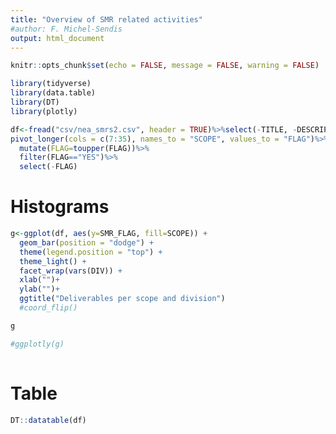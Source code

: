 ```yaml
---
title: "Overview of SMR related activities" 
#author: F. Michel-Sendis
output: html_document
---
```


```r
knitr::opts_chunk$set(echo = FALSE, message = FALSE, warning = FALSE)

library(tidyverse)
library(data.table)
library(DT)
library(plotly)

df<-fread("csv/nea_smrs2.csv", header = TRUE)%>%select(-TITLE, -DESCRIPTION)%>%
pivot_longer(cols = c(7:35), names_to = "SCOPE", values_to = "FLAG")%>%
  mutate(FLAG=toupper(FLAG))%>%
  filter(FLAG=="YES")%>%
  select(-FLAG)


```

# Histograms

```r
g<-ggplot(df, aes(y=SMR_FLAG, fill=SCOPE)) +
  geom_bar(position = "dodge") +
  theme(legend.position = "top") +
  theme_light() +
  facet_wrap(vars(DIV)) +
  xlab("")+
  ylab("")+
  ggtitle("Deliverables per scope and division")
  #coord_flip()

g

#ggplotly(g)
 

```

 


# Table

```r


DT::datatable(df)

```


